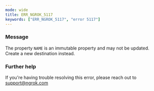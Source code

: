 ```yaml
---
mode: wide
title: ERR_NGROK_5117
keywords: ["ERR_NGROK_5117", "error 5117"]
---
```



### Message

The property `NAME` is an immutable property and may not be updated. Create a new destination instead.

<ErrorDetails />

### Further help

If you're having trouble resolving this error, please reach out to [support@ngrok.com](mailto:support@ngrok.com?subject=Help%20with%20ERR_NGROK_5117)
